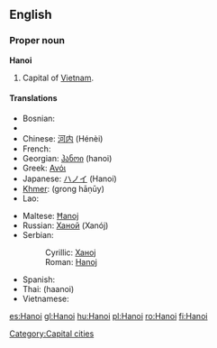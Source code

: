 {{also|Hà Nội}}
==English==
{{wikipedia}}

===Proper noun===
'''Hanoi'''

# Capital of [[Vietnam]].

====Translations====
{{trans-top|capital of Vietnam}}
* Bosnian: {{t-|bs|Hanoj|m}}
* {{trreq|Burmese}}
* Chinese: [[河内]] (Hénèi)
* French: {{t-|fr|Hanoi}}
* Georgian: [[ჰანოი]] (hanoi)
* Greek: [[Ανόι]]
* Japanese: [[ハノイ]] (Hanoi)
* [[Khmer]]: {{Khmr|[[ក្រុងហាណូយ]]}} (grong hāṇūy)
* Lao: {{t-|lo|ຮ່າໂນຍ|tr=haa-nooj|sc=Laoo|xs=Lao}}
{{trans-mid}}
* Maltese: [[Ħanoj]]
* Russian: [[Ханой]] (Xanój) {{m}}
* Serbian:
*: Cyrillic: [[Ханој#Serbian|Ханој]] {{m}}
*: Roman: [[Hanoj#Serbian|Hanoj]] {{m}}
* Spanish: {{t+|es|Hanoi}}
* Thai: {{Thai|[[ฮานอย]]}} (haanoi)
* Vietnamese: {{t+|vi|Hà Nội|xs=Vietnamese}}
{{trans-bottom}}

[[Category:Capital cities]]

[[es:Hanoi]]
[[gl:Hanoi]]
[[hu:Hanoi]]
[[pl:Hanoi]]
[[ro:Hanoi]]
[[fi:Hanoi]]